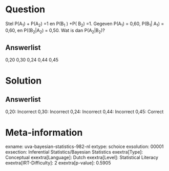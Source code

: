 Question
========

Stel P(A~1~) + P(A~2~) =1 en P(B~1~ ) +P( B~2~) =1. Gegeven P(A~1~) =
0,60, P(B~1~\| A~1~) = 0,60, en P((B~2~\|A~2~) = 0,50. Wat is dan
P(A~2~\|B~2~)?

Answerlist
----------

0,20
0,30
0,24
0,44
0,45

Solution
========

Answerlist
----------

0,20: Incorrect
0,30: Incorrect
0,24: Incorrect
0,44: Incorrect
0,45: Correct

Meta-information
================
exname: uva-bayesian-statistics-982-nl
extype: schoice
exsolution: 00001
exsection: Inferential Statistics/Bayesian Statistics
exextra[Type]: Conceptual
exextra[Language]: Dutch
exextra[Level]: Statistical Literacy
exextra[IRT-Difficulty]: 2
exextra[p-value]: 0.5905
